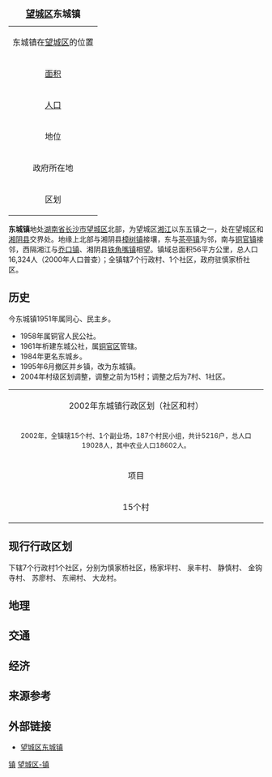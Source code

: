 {{noteTA
|T=zh-hans:东城镇; zh-hant:東城鎮;
}}
{{Otheruses
|subject=[[湖南省|湖南省]][[望城区|望城区]]所辖“'''[[镇|镇]]'''”
|other=同名中国乡镇区划单位
|东城镇
}}
{| border="1" cellpadding="2" cellspacing="0" align="right"
|+ <font size="+1">'''[[望城区|望城区]]东城镇'''</font>
|-----
|align=center colspan=2|东城镇在[[望城区|望城区]]的位置<br>
{{Image label begin|image=Divisions of Wangcheng county.gif|width={{{width|200}}}|float={{{float|none}}}}} 
{{Image label|x=0.28|y=0.135|scale={{{width|350}}}|text=东城镇}} 
{{Image label|x=0.23|y=0.09|scale={{{width|350}}}|text=[[File:Red_pog.svg|7px]]}} 
{{Image label end}}
|-----
| [[面积|面积]]|| <font size="2">56[[平方公里|公里<sup>2</sup>]]
|-----
| [[人口|人口]] || <font size="2">19,028人（2002年）
|-----
| 地位 || 望城区乡镇
|-----
| 政府所在地 ||慎家桥社区
|-----
| 区划 ||7个村、1个社区
|}

'''东城镇'''地处[[湖南省|湖南省]][[长沙市|长沙市]][[望城区|望城区]]北部，为望城区[[湘江|湘江]]以东五镇之一，处在望城区和[[湘阴县|湘阴县]]交界处。地缘上北部与湘阴县[[樟树镇|樟树镇]]接壤，东与[[茶亭镇_(长沙市)|茶亭镇]]为邻，南与[[铜官镇|铜官镇]]接邻，西隔湘江与[[乔口镇|乔口镇]]、湘阴县[[铁角嘴镇|铁角嘴镇]]相望。镇域总面积56平方公里，总人口16,324人（2000年人口普查）；全镇辖7个行政村、1个社区，政府驻慎家桥社区。

==历史==
今东城镇1951年属同心、民主乡。
*1958年属铜官人民公社。
*1961年析建东城公社，属[[铜官区|铜官区]]管辖。
*1984年更名东城乡。
*1995年6月撤区并乡镇，改为东城镇。
*2004年村级区划调整，调整之前为15村；调整之后为7村、1社区。

{| border="1"
|-----
| align="center" colspan="2" | 2002年东城镇行政区划（社区和村）
|-----
| align="center" colspan="2" |
<font size="2">2002年，全镇辖15个村、1个副业场，187个村民小组，共计5216户，总人口19028人，其中农业人口18602人。</font>
|-----
| align="center" | 项目 || align="center"  width="85%" | 单位详列
|-----
| align="center" | 15个村
| width="85%" | 长冲村、大园村、东城村、东闸村、丰城村、黄龙村、金钩寺村、金龙村、聂家村、泉盘村、苏蓼村、五杉村、祥华村、鱼尾村和珠琳村
|}

==现行行政区划==
下辖7个行政村1个社区，分别为慎家桥社区，杨家坪村、 泉丰村、 静慎村、 金钩寺村、 苏廖村、 东闸村、 大龙村。

==地理==

==交通==

==经济==

==来源参考==
{{Reflist}}

==外部链接==
* [https://web.archive.org/web/20090106191243/http://www.wangcheng.gov.cn/sites/site89 望城区东城镇]

{{长沙市望城区行政区划}}

[[Category:望城区行政区划|镇]]
[[Category:长沙乡镇|望城区-镇]]


{{湖南小作品}}